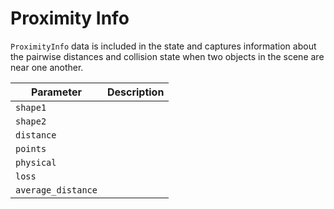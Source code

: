 # Proximity Info

`ProximityInfo` data is included in the state and captures information about the pairwise distances and collision state when two objects in the scene are near one another. 

| Parameter | Description |
|---|---|
|`shape1`||
|`shape2`||
|`distance`||
|`points`||
|`physical`||
|`loss`||
|`average_distance`||
